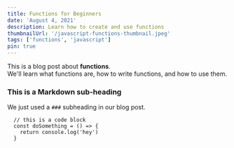 ```yaml
---
title: Functions for Beginners
date: 'August 4, 2021'
description: Learn how to create and use functions
thumbnailUrl: '/javascript-functions-thumbnail.jpeg'
tags: ['functions', 'javascript']
pin: true
---
```


<div>
  This is a blog post about <strong>functions</strong>. <br />
  We'll learn what functions are, how to write functions, and how to use them.
</div>

### This is a Markdown sub-heading

We just used a `###` subheading in our blog post.

```
  // this is a code block
  const doSomething = () => {
    return console.log('hey')
  }
```
